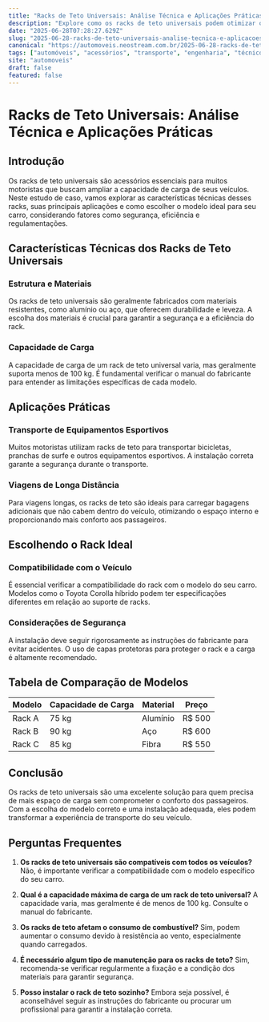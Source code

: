 ```yaml
---
title: "Racks de Teto Universais: Análise Técnica e Aplicações Práticas"
description: "Explore como os racks de teto universais podem otimizar o transporte automotivo, destacando aspectos técnicos e dicas para instalação segura."
date: "2025-06-28T07:28:27.629Z"
slug: "2025-06-28-racks-de-teto-universais-analise-tecnica-e-aplicacoes-praticas"
canonical: "https://automoveis.neostream.com.br/2025-06-28-racks-de-teto-universais-analise-tecnica-e-aplicacoes-praticas"
tags: ["automóveis", "acessórios", "transporte", "engenharia", "técnico"]
site: "automoveis"
draft: false
featured: false
---
```


# Racks de Teto Universais: Análise Técnica e Aplicações Práticas

## Introdução
Os racks de teto universais são acessórios essenciais para muitos motoristas que buscam ampliar a capacidade de carga de seus veículos. Neste estudo de caso, vamos explorar as características técnicas desses racks, suas principais aplicações e como escolher o modelo ideal para seu carro, considerando fatores como segurança, eficiência e regulamentações.

## Características Técnicas dos Racks de Teto Universais
### Estrutura e Materiais
Os racks de teto universais são geralmente fabricados com materiais resistentes, como alumínio ou aço, que oferecem durabilidade e leveza. A escolha dos materiais é crucial para garantir a segurança e a eficiência do rack.

### Capacidade de Carga
A capacidade de carga de um rack de teto universal varia, mas geralmente suporta menos de 100 kg. É fundamental verificar o manual do fabricante para entender as limitações específicas de cada modelo.

## Aplicações Práticas
### Transporte de Equipamentos Esportivos
Muitos motoristas utilizam racks de teto para transportar bicicletas, pranchas de surfe e outros equipamentos esportivos. A instalação correta garante a segurança durante o transporte.

### Viagens de Longa Distância
Para viagens longas, os racks de teto são ideais para carregar bagagens adicionais que não cabem dentro do veículo, otimizando o espaço interno e proporcionando mais conforto aos passageiros.

## Escolhendo o Rack Ideal
### Compatibilidade com o Veículo
É essencial verificar a compatibilidade do rack com o modelo do seu carro. Modelos como o Toyota Corolla híbrido podem ter especificações diferentes em relação ao suporte de racks.

### Considerações de Segurança
A instalação deve seguir rigorosamente as instruções do fabricante para evitar acidentes. O uso de capas protetoras para proteger o rack e a carga é altamente recomendado.

## Tabela de Comparação de Modelos
| Modelo | Capacidade de Carga | Material | Preço |
|--------|--------------------|----------|-------|
| Rack A | 75 kg              | Alumínio | R$ 500 |
| Rack B | 90 kg              | Aço      | R$ 600 |
| Rack C | 85 kg              | Fibra    | R$ 550 |

## Conclusão
Os racks de teto universais são uma excelente solução para quem precisa de mais espaço de carga sem comprometer o conforto dos passageiros. Com a escolha do modelo correto e uma instalação adequada, eles podem transformar a experiência de transporte do seu veículo.

## Perguntas Frequentes

1. **Os racks de teto universais são compatíveis com todos os veículos?**
   Não, é importante verificar a compatibilidade com o modelo específico do seu carro.

2. **Qual é a capacidade máxima de carga de um rack de teto universal?**
   A capacidade varia, mas geralmente é de menos de 100 kg. Consulte o manual do fabricante.

3. **Os racks de teto afetam o consumo de combustível?**
   Sim, podem aumentar o consumo devido à resistência ao vento, especialmente quando carregados.

4. **É necessário algum tipo de manutenção para os racks de teto?**
   Sim, recomenda-se verificar regularmente a fixação e a condição dos materiais para garantir segurança.

5. **Posso instalar o rack de teto sozinho?**
   Embora seja possível, é aconselhável seguir as instruções do fabricante ou procurar um profissional para garantir a instalação correta.